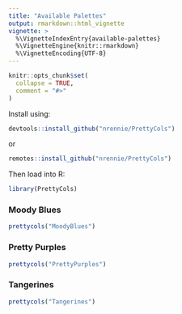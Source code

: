 ```yaml
---
title: "Available Palettes"
output: rmarkdown::html_vignette
vignette: >
  %\VignetteIndexEntry{available-palettes}
  %\VignetteEngine{knitr::rmarkdown}
  %\VignetteEncoding{UTF-8}
---
```


```r
knitr::opts_chunk$set(
  collapse = TRUE,
  comment = "#>"
)
```

Install using:
``` r
devtools::install_github("nrennie/PrettyCols")
```
or
``` r
remotes::install_github("nrennie/PrettyCols")
```

Then load into R:
```r
library(PrettyCols)
```

### Moody Blues
```r
prettycols("MoodyBlues")
```

### Pretty Purples
```r
prettycols("PrettyPurples")
```

### Tangerines
```r
prettycols("Tangerines")
```

